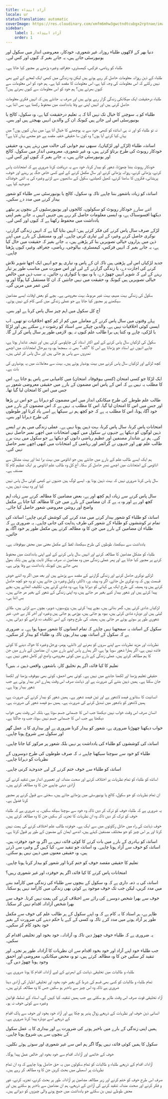 ```yaml
---
title: آزاد ابتداء
locale: ur
statusTranslation: automatic
coverImage: https://res.cloudinary.com/xmfm6mhw3gwctndtcubgx2rptnae/image/upload/v1740337243/small_cover_educacion_fundamental_a051170f1c.webp
sidebar:
    label: 1. آزاد ابتداء
    order: 1
---
```

دنیا بھر کے لاکھوں طلباء روزانہ غیر شعوری، خودکار، معروضی انداز میں سکول اور یونیورسٹی جاتے ہیں، یہ جانے بغیر کہ کیوں اور کس لیے۔

طلباء کو ریاضی، فزکس، کیمسٹری، جغرافیہ وغیرہ پڑھنے پر مجبور کیا جاتا ہے۔

طلباء کے ذہن روزانہ معلومات حاصل کر رہے ہوتے ہیں لیکن وہ زندگی میں کبھی ایک لمحے کے لیے بھی نہیں رکتے کہ اس معلومات کی وجہ کیا ہے، اس معلومات کا مقصد کیا ہے۔ ہم خود کو اس معلومات سے کیوں بھرتے ہیں؟ ہم خود کو اس معلومات سے کیوں بھرتے ہیں؟

طلباء درحقیقت ایک میکانکی زندگی گزار رہے ہوتے ہیں اور صرف یہ جانتے ہیں کہ انہیں فکری معلومات حاصل کرنی ہیں اور انہیں اپنی بے وفا یادداشت میں محفوظ رکھنا ہے، بس اتنا ہی۔

طلباء کو یہ سوچنے کا خیال تک نہیں آتا کہ یہ تعلیم درحقیقت کیا ہے، وہ سکول، کالج یا یونیورسٹی اس لیے جاتے ہیں کیونکہ ان کے والدین انہیں بھیجتے ہیں اور بس۔

نہ تو طلباء کو اور نہ ہی اساتذہ کو کبھی خود سے یہ پوچھنے کا خیال آتا ہے: میں یہاں کیوں ہوں؟ میں یہاں کیا کرنے آیا ہوں؟ وہ کون سا حقیقی خفیہ مقصد ہے جو مجھے یہاں لایا ہے؟

اساتذہ، طلباء (لڑکے اور لڑکیاں)، سبھی نیم خوابی کی حالت میں رہتے ہیں، وہ حقیقی خودکار روبوٹ کی طرح برتاؤ کرتے ہیں، وہ غیر شعوری، معروضی انداز میں سکول، کالج اور یونیورسٹی جاتے ہیں، یہ جانے بغیر کہ کیوں اور کس لیے۔

خودکار روبوٹ بننا چھوڑنا، شعور کو بیدار کرنا، خود سے یہ دریافت کرنا ضروری ہے کہ امتحانات پاس کرنے، پڑھائی کرنے، روزانہ پڑھائی کرنے اور سال مکمل کرنے کے لیے کسی خاص جگہ پر رہنے اور خوف، پریشانی، فکروں کا سامنا کرنے، کھیل کھیلنے، سکول کے ساتھیوں سے لڑنے وغیرہ کی یہ اتنی خوفناک جدوجہد کیا ہے۔

اساتذہ کو زیادہ باشعور بننا چاہیے تاکہ وہ سکول، کالج یا یونیورسٹی سے طلباء کو شعور بیدار کرنے میں مدد دے سکیں۔

اتنے سارے خودکار روبوٹ کو سکولوں، کالجوں اور یونیورسٹیوں کے بنچوں پر بیٹھے دیکھنا افسوسناک ہے، وہ ایسی معلومات حاصل کر رہے ہیں جنہیں انہیں یہ جانے بغیر اپنی یادداشت میں محفوظ رکھنا ہے کہ کیوں اور کس لیے۔

لڑکے صرف سال پاس کرنے کی فکر کرتے ہیں؛ انہیں بتایا گیا ہے کہ انہیں زندگی گزارنے، نوکری حاصل کرنے وغیرہ کے لیے تیاری کرنی چاہیے۔ اور وہ مستقبل کے بارے میں اپنے ذہن میں ہزاروں خیالی تصویریں بنا کر پڑھتے ہیں، یہ جانے بغیر کہ حقیقت میں حال کیا ہے، یہ جانے بغیر کہ انہیں فزکس، کیمسٹری، بیالوجی، ریاضی، جغرافیہ وغیرہ کیوں پڑھنا چاہیے۔

جدید لڑکیاں اس لیے پڑھتی ہیں تاکہ ان کے پاس وہ تیاری ہو جو انہیں ایک اچھا شوہر تلاش کرنے کی اجازت دے، یا زندگی گزارنے کے لیے اور اس صورت میں مناسب طور پر تیار رہنے کے لیے کہ شوہر انہیں چھوڑ دے، یا وہ بیوہ یا کنواری رہ جائیں۔ یہ سب ذہن میں خالص خیالی تصویریں ہیں کیونکہ وہ حقیقت میں نہیں جانتیں کہ ان کا مستقبل کیا ہوگا اور وہ کس عمر میں مریں گی۔

سکول کی زندگی بہت مبہم، بہت غیر مربوط، بہت معروضی ہے۔ بچے کو بعض اوقات ایسے مضامین سیکھنے پر مجبور کیا جاتا ہے جو عملی زندگی میں کسی کام کے نہیں ہوتے۔

آج کل سکول میں اہم چیز سال پاس کرنا ہے اور بس۔

پہلے وقتوں میں سال پاس کرنے کے معاملے میں کم از کم کچھ اخلاقیات تو تھیں۔ اب ایسی کوئی اخلاقیات نہیں ہے۔ والدین چپکے سے استاد کو رشوت دے سکتے ہیں اور لڑکا یا لڑکی، چاہے وہ کتنا ہی برا طالب علم کیوں نہ ہو، لازمی طور پر سال پاس کر لے گا۔

سکول کی لڑکیاں سال پاس کرنے کے لیے اکثر استاد کی چاپلوسی کرتی ہیں اور نتیجہ شاندار ہوتا ہے، چاہے انہوں نے استاد جو پڑھاتا ہے اس کا "الف" بھی نہ سمجھا ہو، وہ بہرحال امتحانات میں اچھے نمبروں سے پاس ہو جاتی ہیں اور سال پاس کر لیتی ہیں۔

کچھ لڑکے اور لڑکیاں سال پاس کرنے میں بہت ہوشیار ہوتے ہیں۔ بہت سے معاملات میں یہ ہوشیاری کی بات ہے۔

ایک لڑکا جو کسی امتحان (کسی بیوقوفانہ امتحان) میں کامیابی سے پاس ہو جاتا ہے، اس کا مطلب یہ نہیں ہے کہ اس کے پاس اس مضمون کے بارے میں حقیقی معروضی شعور ہے جس میں اس کا امتحان لیا گیا تھا۔

طالب علم طوطے کی طرح میکانکی انداز میں اس مضمون کو دہراتا ہے جو اس نے پڑھا اور جس میں اس کا امتحان لیا گیا۔ اس کا مطلب یہ نہیں ہے کہ اس مضمون کے بارے میں خود آگاہ ہونا، اس کا مطلب یہ ہے کہ جو کچھ ہم نے سیکھا ہے اسے یاد کرنا اور طوطوں کی طرح دہرانا اور بس۔

امتحانات پاس کرنا، سال پاس کرنا، بہت ذہین ہونا نہیں ہے۔ عملی زندگی میں ہم نے ایسے ذہین لوگوں کو دیکھا ہے جنہوں نے سکول میں کبھی امتحانات میں اچھے نمبر حاصل نہیں کیے۔ ہم نے شاندار مصنفین اور عظیم ریاضی دانوں کو دیکھا ہے جو سکول میں بہت برے طالب علم تھے اور جنہوں نے گرائمر اور ریاضی کے امتحانات میں کبھی اچھے نمبر حاصل نہیں کیے۔

ہم ایک ایسے طالب علم کے بارے میں جانتے ہیں جو اناٹومی میں بہت برا تھا اور بہت مشکل سے اناٹومی کے امتحانات میں اچھے نمبر حاصل کر سکا۔ آج کل وہ طالب علم اناٹومی پر ایک عظیم کام کا مصنف ہے۔

سال پاس کرنا ضروری نہیں کہ بہت ذہین ہونا ہو۔ ایسے لوگ ہیں جنہوں نے کبھی کوئی سال پاس نہیں کیا اور وہ بہت ذہین ہیں۔

سال پاس کرنے سے زیادہ اہم کچھ اور ہے، بعض مضامین کا مطالعہ کرنے سے زیادہ اہم کچھ اور ہے اور وہ یہ ہے کہ ان مضامین کے بارے میں جن کا مطالعہ کیا جاتا ہے مکمل واضح اور روشن معروضی شعور حاصل کیا جائے۔

اساتذہ کو طلباء کو شعور بیدار کرنے میں مدد کرنے کی کوشش کرنی چاہیے؛ اساتذہ کی تمام تر کوششوں کو طلباء کے شعور کی طرف ہدایت کی جانی چاہیے۔ یہ ضروری ہے کہ طلباء ان مضامین کے بارے میں جن کا وہ مطالعہ کرتے ہیں مکمل طور پر خود آگاہ ہو جائیں۔

یادداشت سے سیکھنا، طوطوں کی طرح سیکھنا، لفظ کے مکمل معنی میں محض بیوقوفانہ ہے۔

طلباء کو مشکل مضامین کا مطالعہ کرنے اور انہیں سال پاس کرنے کے لیے اپنی یادداشت میں محفوظ کرنے پر مجبور کیا جاتا ہے اور پھر عملی زندگی میں وہ مضامین نہ صرف بیکار ثابت ہوتے ہیں بلکہ بھول بھی جاتے ہیں کیونکہ یادداشت بے وفا ہوتی ہے۔

لڑکے نوکری حاصل کرنے اور زندگی گزارنے کے مقصد سے پڑھتے ہیں اور بعد میں اگر وہ اتنے خوش قسمت ہوں کہ وہ نوکری مل جائے، اگر وہ پیشہ ور، ڈاکٹر، وکیل وغیرہ بن جاتے ہیں، تو وہ جو کچھ حاصل کرتے ہیں وہ ہمیشہ کی طرح ایک ہی کہانی کو دہرانا ہوتا ہے، وہ شادی کرتے ہیں، تکلیف اٹھاتے ہیں، بچے پیدا کرتے ہیں اور شعور بیدار کیے بغیر مر جاتے ہیں، وہ اپنی زندگی کے شعور کے بغیر مر جاتے ہیں۔ بس اتنا ہی۔

لڑکیاں شادی کرتی ہیں، گھر بناتی ہیں، بچے پیدا کرتی ہیں، پڑوسیوں، شوہر، بچوں سے لڑتی ہیں، طلاق لیتی ہیں اور دوبارہ شادی کرتی ہیں، بیوہ ہو جاتی ہیں، بوڑھی ہو جاتی ہیں وغیرہ اور آخر کار بے خبر، غیر شعوری طور پر سوتے ہوئے مر جاتی ہیں، ہمیشہ کی طرح وجود کے اسی تکلیف دہ ڈرامے کو دہراتی ہیں۔

سکول کے اساتذہ یہ سمجھنا نہیں چاہتے کہ تمام انسانوں کا شعور سویا ہوا ہے۔ یہ ضروری ہے کہ سکول کے اساتذہ بھی بیدار ہوں تاکہ وہ طلباء کو بیدار کر سکیں۔

نظریات اور مزید نظریات سے اپنے سروں کو بھرنے اور ڈانٹے، ہومر، ورجل وغیرہ کا حوالہ دینے کا کوئی فائدہ نہیں ہے، اگر ہمارا شعور سویا ہوا ہے، اگر ہمارے پاس اپنے بارے میں، ان مضامین کے بارے میں جن کا ہم مطالعہ کرتے ہیں، عملی زندگی کے بارے میں کوئی معروضی، واضح اور کامل شعور نہیں ہے۔

تعلیم کا کیا فائدہ اگر ہم تخلیق کار، باشعور، واقعی ذہین نہ بنیں؟

حقیقی تعلیم پڑھنا اور لکھنا جاننے میں نہیں ہے۔ کوئی بھی احمق، کوئی بھی بیوقوف پڑھنا اور لکھنا جان سکتا ہے۔ ہمیں ذہین بننے کی ضرورت ہے اور ذہانت صرف اس وقت ہمارے اندر بیدار ہوتی ہے جب شعور بیدار ہوتا ہے۔

انسانیت کا ستانوے فیصد لاشعور ہے اور تین فیصد شعور ہے۔ ہمیں شعور کو بیدار کرنے کی ضرورت ہے، ہمیں لاشعور کو باشعور میں تبدیل کرنے کی ضرورت ہے۔ ہمیں سو فیصد شعور کی ضرورت ہے۔

انسان صرف اس وقت خواب نہیں دیکھتا جب اس کا جسمانی جسم سوتا ہے، بلکہ اس وقت بھی خواب دیکھتا ہے جب اس کا جسمانی جسم نہیں سوتا، جب وہ جاگتا ہے۔

خواب دیکھنا چھوڑنا ضروری ہے، شعور کو بیدار کرنا ضروری ہے اور بیداری کا یہ عمل گھر اور سکول سے شروع ہونا چاہیے۔

اساتذہ کی کوششوں کو طلباء کی یادداشت پر نہیں بلکہ شعور پر مرکوز کیا جانا چاہیے۔

طلباء کو خود سے سوچنا سیکھنا چاہیے نہ کہ صرف طوطوں کی طرح دوسروں کے نظریات کو دہرانا چاہیے۔

اساتذہ کو طلباء سے خوف ختم کرنے کے لیے جدوجہد کرنی چاہیے۔

اساتذہ کو طلباء کو تمام نظریات پر اختلاف کرنے اور صحت مندانہ اور تعمیری انداز میں تنقید کرنے کی آزادی دینی چاہیے جن کا وہ مطالعہ کرتے ہیں۔

ان تمام نظریات کو جو سکول، کالج یا یونیورسٹی میں پڑھائے جاتے ہیں، سختی سے قبول کرنے پر مجبور کرنا فضول ہے۔

یہ ضروری ہے کہ طلباء خوف کو ترک کر دیں تاکہ وہ خود سے سوچنا سیکھ سکیں۔ یہ ضروری ہے کہ طلباء خوف کو ترک کر دیں تاکہ وہ ان نظریات کا تجزیہ کر سکیں جن کا وہ مطالعہ کرتے ہیں۔

خوف ذہانت کی راہ میں حائل رکاوٹوں میں سے ایک ہے۔ خوفزدہ طالب علم اختلاف کرنے کی ہمت نہیں کرتا اور ہر اس چیز کو جو مختلف مصنفین کہتے ہیں، اندھے ایمان کے مضمون کے طور پر قبول کرتا ہے۔

اساتذہ کو بہادری کے بارے میں بات کرنے کا کوئی فائدہ نہیں ہے اگر وہ خود خوفزدہ ہیں۔ اساتذہ کو خوف سے آزاد ہونا چاہیے۔ وہ اساتذہ جو تنقید سے، کیا کہیں گے وغیرہ سے ڈرتے ہیں، وہ حقیقی معنوں میں ذہین نہیں ہو سکتے۔

تعلیم کا حقیقی مقصد خوف کو ختم کرنا اور شعور کو بیدار کرنا ہونا چاہیے۔

امتحانات پاس کرنے کا کیا فائدہ اگر ہم خوفزدہ اور غیر شعوری رہیں؟

اساتذہ کی یہ ذمہ داری ہے کہ وہ سکول کے بنچوں سے طلباء کی زندگی میں کارآمد بننے میں مدد کریں، لیکن جب تک خوف موجود ہے کوئی بھی زندگی میں کارآمد نہیں ہو سکتا۔

خوف سے بھرا شخص دوسرے کی رائے سے اختلاف کرنے کی ہمت نہیں کرتا۔ خوف سے بھرا شخص آزادانہ اقدام نہیں کر سکتا۔

ظاہر ہے، ہر استاد کا یہ کام ہے کہ وہ اپنے سکول کے ہر طالب علم کی خوف سے مکمل طور پر آزاد ہونے میں مدد کرے تاکہ وہ کسی کے کہے یا حکم دینے کی ضرورت کے بغیر خود بخود کام کر سکیں۔

یہ ضروری ہے کہ طلباء خوف چھوڑ دیں تاکہ وہ آزادانہ، خود بخود اور تخلیقی اقدام کر سکیں۔

جب طلباء خود اپنے آزاد اور خود بخود اقدام سے ان نظریات کا آزادانہ طور پر تجزیہ اور تنقید کر سکیں جن کا وہ مطالعہ کرتے ہیں، تو وہ محض میکانکی، معروضی اور احمق وجود ہونا چھوڑ دیں گے۔

طلباء و طالبات میں تخلیقی ذہانت کے ابھرنے کے لیے آزادانہ اقدام کا ہونا ضروری ہے۔

تمام طلباء و طالبات کو کسی بھی قسم کی شرط کے بغیر خود بخود اور تخلیقی اظہار کی آزادی دینا ضروری ہے تاکہ وہ اس چیز سے باخبر ہو سکیں جس کا وہ مطالعہ کرتے ہیں۔

آزاد تخلیقی قوت صرف اس وقت ظاہر ہو سکتی ہے جب ہمیں تنقید، کیا کہیں گے، استاد کے تسلط، قوانین وغیرہ سے کوئی خوف نہ ہو۔

انسانی ذہن خوف اور نظریات کے ذریعے زوال پذیر ہو چکا ہے اور آزاد خود بخود اور خوف سے پاک اقدام کے ذریعے اسے دوبارہ پیدا کرنا ضروری ہے۔

ہمیں اپنی زندگی کے بارے میں باخبر ہونے کی ضرورت ہے اور بیداری کا یہ عمل سکول کے بنچوں سے ہی شروع ہونا چاہیے۔

سکول کا ہمیں کوئی فائدہ نہیں ہوگا اگر ہم اس سے غیر شعوری اور سوتے ہوئے نکلیں۔

خوف کے خاتمے اور آزادانہ اقدام سے خود بخود اور خالص عمل پیدا ہوگا۔

آزادانہ اقدام کے ذریعے طلباء و طالبات کو تمام سکولوں میں یہ حق حاصل ہونا چاہیے کہ وہ ان تمام نظریات پر اسمبلی میں بحث کریں جن کا وہ مطالعہ کر رہے ہیں۔

صرف اس طرح خوف کو ختم کرنے اور زیر مطالعہ مضامین پر آزادانہ طور پر بحث کرنے، تجزیہ کرنے، غور و فکر کرنے اور صحت مندانہ تنقید کرنے کی آزادی کے ذریعے، ہم ان مضامین سے باخبر ہو سکتے ہیں اور محض طوطے نہیں بن سکتے جو یادداشت میں جمع ہونے والی چیزوں کو دہراتے ہیں۔

